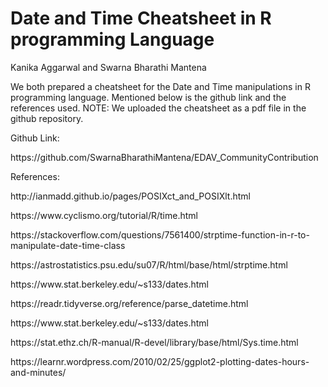 # Date and Time Cheatsheet in R programming Language 

Kanika Aggarwal and Swarna Bharathi Mantena

We both prepared a cheatsheet for the Date and Time manipulations in R programming language. Mentioned below is the github link and the references used. 
NOTE: We uploaded the cheatsheet as a pdf file in the github repository. 
    
Github Link:

https://github.com/SwarnaBharathiMantena/EDAV_CommunityContribution



References:

http://ianmadd.github.io/pages/POSIXct_and_POSIXlt.html

https://www.cyclismo.org/tutorial/R/time.html

https://stackoverflow.com/questions/7561400/strptime-function-in-r-to-manipulate-date-time-class

https://astrostatistics.psu.edu/su07/R/html/base/html/strptime.html

https://www.stat.berkeley.edu/~s133/dates.html

https://readr.tidyverse.org/reference/parse_datetime.html

https://www.stat.berkeley.edu/~s133/dates.html 

https://stat.ethz.ch/R-manual/R-devel/library/base/html/Sys.time.html

https://learnr.wordpress.com/2010/02/25/ggplot2-plotting-dates-hours-and-minutes/
